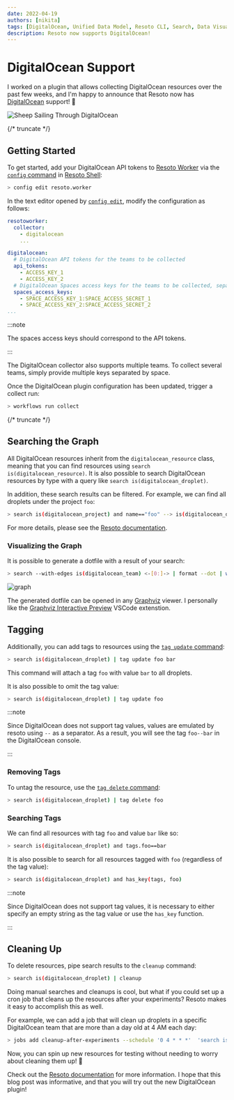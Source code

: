 ```yaml
---
date: 2022-04-19
authors: [nikita]
tags: [DigitalOcean, Unified Data Model, Resoto CLI, Search, Data Visualization, Resource Tagging, Resource Cleanup]
description: Resoto now supports DigitalOcean!
---
```


# DigitalOcean Support

I worked on a plugin that allows collecting DigitalOcean resources over the past few weeks, and I'm happy to announce that Resoto now has [DigitalOcean](https://digitalocean.com) support! 🌊

![Sheep Sailing Through DigitalOcean](./img/banner.png)

{/* truncate */}

## Getting Started

To get started, add your DigitalOcean API tokens to [Resoto Worker](/docs/reference/components/worker) via the [`config` command](/docs/reference/cli/config) in [Resoto Shell](/docs/reference/components/shell):

```bash
> config edit resoto.worker
```

In the text editor opened by [`config edit`](/docs/reference/cli/config/edit), modify the configuration as follows:

```yaml
resotoworker:
  collector:
    - digitalocean
    ...

digitalocean:
  # DigitalOcean API tokens for the teams to be collected
  api_tokens:
    - ACCESS_KEY_1
    - ACCESS_KEY_2
  # DigitalOcean Spaces access keys for the teams to be collected, separated by colons
  spaces_access_keys:
    - SPACE_ACCESS_KEY_1:SPACE_ACCESS_SECRET_1
    - SPACE_ACCESS_KEY_2:SPACE_ACCESS_SECRET_2
...
```

:::note

The spaces access keys should correspond to the API tokens.

:::

The DigitalOcean collector also supports multiple teams. To collect several teams, simply provide multiple keys separated by space.

Once the DigitalOcean plugin configuration has been updated, trigger a collect run:

```bash
> workflows run collect
```

{/* truncate */}

## Searching the Graph

All DigitalOcean resources inherit from the `digitalocean_resource` class, meaning that you can find resources using `search is(digitalocean_resource)`. It is also possible to search DigitalOcean resources by type with a query like `search is(​​digitalocean_droplet)`.

In addition, these search results can be filtered. For example, we can find all droplets under the project `foo`:

```bash
> search is(digitalocean_project) and name=="foo" --> is(digitalocean_droplet)
```

For more details, please see the [Resoto documentation](/docs/reference/search).

### Visualizing the Graph

It is possible to generate a dotfile with a result of your search:

```bash
> search --with-edges is(digitalocean_team) <-[0:]-> | format --dot | write out.dot
```

![graph](./img/graph.svg)

The generated dotfile can be opened in any [Graphviz](https://graphviz.org) viewer. I personally like the [Graphviz Interactive Preview](https://marketplace.visualstudio.com/items?itemName=tintinweb.graphviz-interactive-preview) VSCode extenstion.

## Tagging

Additionally, you can add tags to resources using the [`tag update` command](/docs/reference/cli/tag/update):

```bash
> search is(digitalocean_droplet) | tag update foo bar
```

This command will attach a tag `foo` with value `bar` to all droplets.

It is also possible to omit the tag value:

```bash
> search is(digitalocean_droplet) | tag update foo
```

:::note

Since DigitalOcean does not support tag values, values are emulated by resoto using `--` as a separator. As a result, you will see the tag `foo--bar` in the DigitalOcean console.

:::

### Removing Tags

To untag the resource, use the [`tag delete` command](/docs/reference/cli/tag/delete):

```bash
> search is(digitalocean_droplet) | tag delete foo
```

### Searching Tags

We can find all resources with tag `foo` and value `bar` like so:

```bash
> search is(digitalocean_droplet) and tags.foo==bar
```

It is also possible to search for all resources tagged with `foo` (regardless of the tag value):

```bash
> search is(digitalocean_droplet) and has_key(tags, foo)
```

:::note

Since DigitalOcean does not support tag values, it is necessary to either specify an empty string as the tag value or use the `has_key` function.

:::

## Cleaning Up

To delete resources, pipe search results to the `cleanup` command:

```bash
> search is(​​digitalocean_droplet) | cleanup
```

Doing manual searches and cleanups is cool, but what if you could set up a cron job that cleans up the resources after your experiments? Resoto makes it easy to accomplish this as well.

For example, we can add a job that will clean up droplets in a specific DigitalOcean team that are more than a day old at 4 AM each day:

```bash
> jobs add cleanup-after-experiments --schedule '0 4 * * *'  'search is(digitalocean_droplet) and /ancestors.account.reported.id=="1234567" and age > 1d | cleanup'
```

Now, you can spin up new resources for testing without needing to worry about cleaning them up! 🎉

Check out the [Resoto documentation](/docs/concepts/automation) for more information. I hope that this blog post was informative, and that you will try out the new DigitalOcean plugin!

